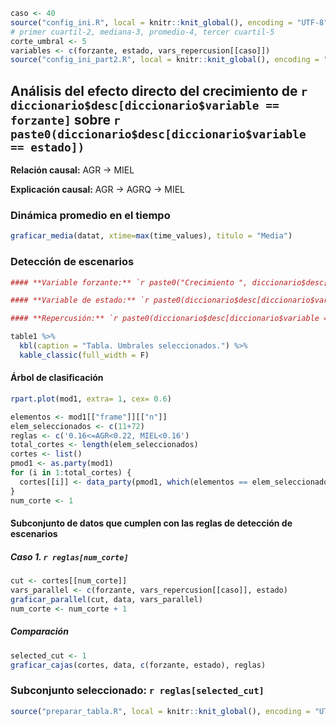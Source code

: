 ```r
caso <- 40
source("config_ini.R", local = knitr::knit_global(), encoding = "UTF-8")
# primer cuartil-2, mediana-3, promedio-4, tercer cuartil-5
corte_umbral <- 5
variables <- c(forzante, estado, vars_repercusion[[caso]])
source("config_ini_part2.R", local = knitr::knit_global(), encoding = "UTF-8")
```

## Análisis del efecto directo del crecimiento de `r diccionario$desc[diccionario$variable == forzante]` sobre `r paste0(diccionario$desc[diccionario$variable == estado])` 

**Relación causal:** AGR → MIEL

**Explicación causal:** AGR → AGRQ → MIEL


### Dinámica promedio en el tiempo

```r
graficar_media(datat, xtime=max(time_values), titulo = "Media")
```

### Detección de escenarios

```r
#### **Variable forzante:** `r paste0("Crecimiento ", diccionario$desc[diccionario$variable == forzante])`

#### **Variable de estado:** `r paste0(diccionario$desc[diccionario$variable == estado])`

#### **Repercusión:** `r paste0(diccionario$desc[diccionario$variable == repercusion])`
```


```r
table1 %>%
  kbl(caption = "Tabla. Umbrales seleccionados.") %>%
  kable_classic(full_width = F)
```
#### Árbol de clasificación
```r
rpart.plot(mod1, extra= 1, cex= 0.6)
```


```r
elementos <- mod1[["frame"]][["n"]]
elem_seleccionados <- c(11+72)
reglas <- c('0.16<=AGR<0.22, MIEL<0.16')
total_cortes <- length(elem_seleccionados)
cortes <- list()
pmod1 <- as.party(mod1)
for (i in 1:total_cortes) {
  cortes[[i]] <- data_party(pmod1, which(elementos == elem_seleccionados[i]))
}
num_corte <- 1
```

#### Subconjunto de datos que cumplen con las reglas de detección de escenarios


##### Caso 1. `r reglas[num_corte]`
```r
cut <- cortes[[num_corte]]
vars_parallel <- c(forzante, vars_repercusion[[caso]], estado)
graficar_parallel(cut, data, vars_parallel)
num_corte <- num_corte + 1
```

##### Comparación
```r
selected_cut <- 1
graficar_cajas(cortes, data, c(forzante, estado), reglas)
```

### Subconjunto seleccionado: `r reglas[selected_cut]`
```r
source("preparar_tabla.R", local = knitr::knit_global(), encoding = "UTF-8")
```


```r

```



